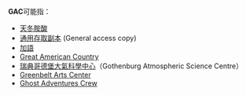 '''GAC'''可能指：
* [[天冬胺酸|天冬胺酸]]
* [[通用存取副本|通用存取副本]] (General access copy)
* [[加語|加語]]
* [[Great_American_Country|Great American Country]]
* [[瑞典哥德堡大氣科學中心|瑞典哥德堡大氣科學中心]]（Gothenburg Atmospheric Science Centre）
*[[Greenbelt_Arts_Center|Greenbelt Arts Center]]
*[[Ghost_Adventures_Crew|Ghost Adventures Crew]]
{{disambig|cat=三字拉丁字母縮寫消歧義}}
